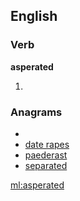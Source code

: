 ==English==

===Verb===
'''asperated'''

# {{past of|[[asperate]]}}

===Anagrams===
* {{alphagram|aadeeprst}}
* [[date rapes#English|date rapes]]
* [[paederast#English|paederast]]
* [[separated#English|separated]]


[[ml:asperated]]